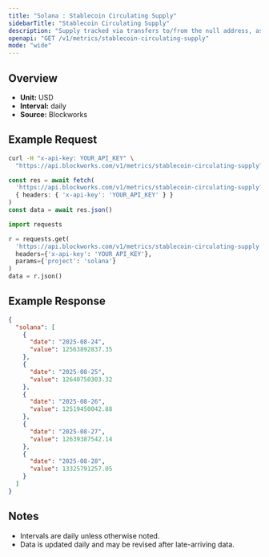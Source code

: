```yaml
---
title: "Solana : Stablecoin Circulating Supply"
sidebarTitle: "Stablecoin Circulating Supply"
description: "Supply tracked via transfers to/from the null address, as well as distinct issuance and redemption events for supported stablecoins. Circulating supply remove supply held in bridges, token treasuries, and known mint/burn addresses."
openapi: "GET /v1/metrics/stablecoin-circulating-supply"
mode: "wide"
---
```


## Overview

- **Unit:** USD
- **Interval:** daily
- **Source:** Blockworks

## Example Request

<CodeGroup>

```bash cURL
curl -H "x-api-key: YOUR_API_KEY" \
  "https://api.blockworks.com/v1/metrics/stablecoin-circulating-supply?project=solana"
```

```typescript TypeScript
const res = await fetch(
  'https://api.blockworks.com/v1/metrics/stablecoin-circulating-supply?project=solana',
  { headers: { 'x-api-key': 'YOUR_API_KEY' } }
)
const data = await res.json()
```

```python Python
import requests

r = requests.get(
  'https://api.blockworks.com/v1/metrics/stablecoin-circulating-supply',
  headers={'x-api-key': 'YOUR_API_KEY'},
  params={'project': 'solana'}
)
data = r.json()
```

</CodeGroup>

## Example Response

```json
{
  "solana": [
    {
      "date": "2025-08-24",
      "value": 12563892837.35
    },
    {
      "date": "2025-08-25",
      "value": 12640750303.32
    },
    {
      "date": "2025-08-26",
      "value": 12519450042.88
    },
    {
      "date": "2025-08-27",
      "value": 12639387542.14
    },
    {
      "date": "2025-08-28",
      "value": 13325791257.05
    }
  ]
}
```

## Notes
- Intervals are daily unless otherwise noted.
- Data is updated daily and may be revised after late-arriving data.
